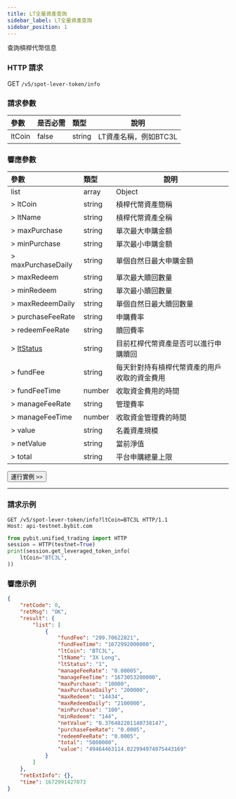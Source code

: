 ```yaml
---
title: LT全量資產查詢
sidebar_label: LT全量資產查詢
sidebar_position: 1
---
```

查詢槓桿代幣信息

### HTTP 請求
GET `/v5/spot-lever-token/info`

### 請求參數
| 參數 | 是否必需 | 類型 | 說明|
|:----- |:-------|:-----|------ |
|ltCoin |false |string |LT資產名稱，例如BTC3L|

### 響應參數
| 參數 | 類型 | 說明|
|:----- |:-----|----- |
|list |array |Object |
|> ltCoin |string |槓桿代幣資產簡稱 |
|> ltName |string |槓桿代幣資產全稱 |
|> maxPurchase |string |單次最大申購金額 |
|> minPurchase |string |單次最小申購金額 |
|> maxPurchaseDaily |string |單個自然日最大申購金額 |
|> maxRedeem |string |單次最大贖回數量 |
|> minRedeem |string |單次最小贖回數量 |
|> maxRedeemDaily |string |單個自然日最大贖回數量 |
|> purchaseFeeRate |string |申購費率 |
|> redeemFeeRate |string |贖回費率 |
|> [ltStatus](../enum#ltstatus) |string |目前杠桿代幣資產是否可以進行申購贖回|
|> fundFee |string |每天針對持有槓桿代幣資產的用戶收取的資金費用 |
|> fundFeeTime |number |收取資金費用的時間 |
|> manageFeeRate |string |管理費率|
|> manageFeeTime |number |收取資金管理費的時間 |
|> value |string |名義資產規模 |
|> netValue |string |當前淨值 |
|> total |string |平台申購總量上限 |

<a href="/api-explorer/v5/lt/leverage-token-info"><Button>運行實例 >></Button></a>

---

### 請求示例

<Tabs groupId="programming-languages">
<TabItem value="http" label="HTTP">

```http
GET /v5/spot-lever-token/info?ltCoin=BTC3L HTTP/1.1
Host: api-testnet.bybit.com
```

</TabItem>
<TabItem value="python" label="Python">

```python
from pybit.unified_trading import HTTP
session = HTTP(testnet=True)
print(session.get_leveraged_token_info(
    ltCoin="BTC3L",
))
```

</TabItem>
</Tabs>

### 響應示例

```json
{
    "retCode": 0,
    "retMsg": "OK",
    "result": {
        "list": [
            {
                "fundFee": "299.70622821",
                "fundFeeTime": "1672992000000",
                "ltCoin": "BTC3L",
                "ltName": "3X Long",
                "ltStatus": "1",
                "manageFeeRate": "0.00005",
                "manageFeeTime": "1673053200000",
                "maxPurchase": "10000",
                "maxPurchaseDaily": "200000",
                "maxRedeem": "14434",
                "maxRedeemDaily": "2100000",
                "minPurchase": "100",
                "minRedeem": "144",
                "netValue": "0.376482201140738147",
                "purchaseFeeRate": "0.0005",
                "redeemFeeRate": "0.0005",
                "total": "5000000",
                "value": "49464463114.022994974075443169"
            }
        ]
    },
    "retExtInfo": {},
    "time": 1672991427073
}
```
